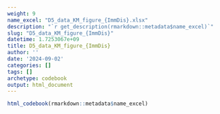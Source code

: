 ```yaml
---
weight: 9
name_excel: "D5_data_KM_figure_{ImmDis}.xlsx"
description: "`r get_description(rmarkdown::metadata$name_excel)`"
slug: "D5_data_KM_figure_{ImmDis}"
datetime: 1.7253067e+09
title: D5_data_KM_figure_{ImmDis}
author: ''
date: '2024-09-02'
categories: []
tags: []
archetype: codebook
output: html_document
---
```


```r
html_codebook(rmarkdown::metadata$name_excel)
```
